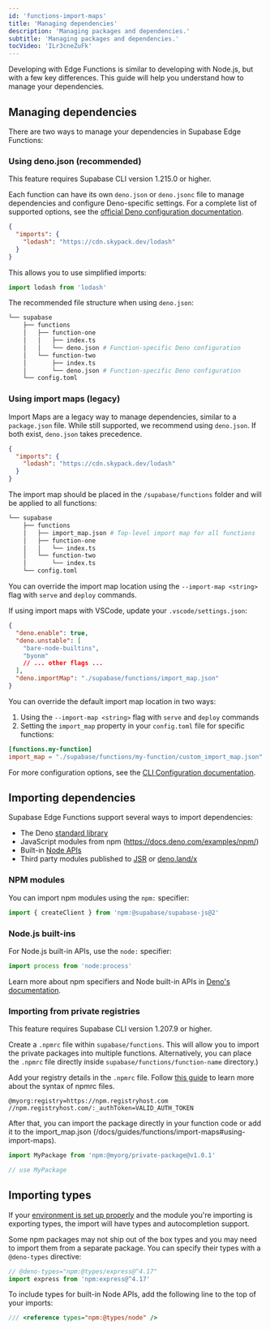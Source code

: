 ```yaml
---
id: 'functions-import-maps'
title: 'Managing dependencies'
description: 'Managing packages and dependencies.'
subtitle: 'Managing packages and dependencies.'
tocVideo: 'ILr3cneZuFk'
---
```


Developing with Edge Functions is similar to developing with Node.js, but with a few key differences. This guide will help you understand how to manage your dependencies.

## Managing dependencies

There are two ways to manage your dependencies in Supabase Edge Functions:

### Using deno.json (recommended)

<Admonition type="info">

This feature requires Supabase CLI version 1.215.0 or higher.

</Admonition>

Each function can have its own `deno.json` or `deno.jsonc` file to manage dependencies and configure Deno-specific settings. For a complete list of supported options, see the [official Deno configuration documentation](https://docs.deno.com/runtime/manual/getting_started/configuration_file).

```json supabase/functions/my-function/deno.json
{
  "imports": {
    "lodash": "https://cdn.skypack.dev/lodash"
  }
}
```

This allows you to use simplified imports:

```ts
import lodash from 'lodash'
```

The recommended file structure when using `deno.json`:

```bash
└── supabase
    ├── functions
    │   ├── function-one
    │   │   ├── index.ts
    │   │   └── deno.json # Function-specific Deno configuration
    │   └── function-two
    │       ├── index.ts
    │       └── deno.json # Function-specific Deno configuration
    └── config.toml
```

### Using import maps (legacy)

Import Maps are a legacy way to manage dependencies, similar to a `package.json` file. While still supported, we recommend using `deno.json`. If both exist, `deno.json` takes precedence.

```json supabase/functions/import_map.json
{
  "imports": {
    "lodash": "https://cdn.skypack.dev/lodash"
  }
}
```

The import map should be placed in the `/supabase/functions` folder and will be applied to all functions:

```bash
└── supabase
    ├── functions
    │   ├── import_map.json # Top-level import map for all functions
    │   ├── function-one
    │   │   └── index.ts
    │   └── function-two
    │       └── index.ts
    └── config.toml
```

You can override the import map location using the `--import-map <string>` flag with `serve` and `deploy` commands.

If using import maps with VSCode, update your `.vscode/settings.json`:

```json settings.json
{
  "deno.enable": true,
  "deno.unstable": [
    "bare-node-builtins",
    "byonm"
    // ... other flags ...
  ],
  "deno.importMap": "./supabase/functions/import_map.json"
}
```

You can override the default import map location in two ways:

1. Using the `--import-map <string>` flag with `serve` and `deploy` commands
2. Setting the `import_map` property in your `config.toml` file for specific functions:

```toml supabase/config.toml
[functions.my-function]
import_map = "./supabase/functions/my-function/custom_import_map.json"
```

For more configuration options, see the [CLI Configuration documentation](/docs/guides/local-development/cli/config#functions.function_name.import_map).

## Importing dependencies

Supabase Edge Functions support several ways to import dependencies:

- The Deno [standard library](https://deno.land/std)
- JavaScript modules from npm (https://docs.deno.com/examples/npm/)
- Built-in [Node APIs](https://docs.deno.com/runtime/manual/node/compatibility)
- Third party modules published to [JSR](https://jsr.io/) or [deno.land/x](https://deno.land/x)

### NPM modules

You can import npm modules using the `npm:` specifier:

```ts
import { createClient } from 'npm:@supabase/supabase-js@2'
```

### Node.js built-ins

For Node.js built-in APIs, use the `node:` specifier:

```ts
import process from 'node:process'
```

Learn more about npm specifiers and Node built-in APIs in [Deno's documentation](https://docs.deno.com/runtime/manual/node/npm_specifiers).

### Importing from private registries

<Admonition type="info">

This feature requires Supabase CLI version 1.207.9 or higher.

</Admonition>

Create a `.npmrc` file within `supabase/functions`. This will allow you to import the private packages into multiple functions. Alternatively, you can place the `.npmrc` file directly inside `supabase/functions/function-name` directory.)

Add your registry details in the `.npmrc` file. Follow [this guide](https://docs.npmjs.com/cli/v10/configuring-npm/npmrc) to learn more about the syntax of npmrc files.

```
@myorg:registry=https://npm.registryhost.com
//npm.registryhost.com/:_authToken=VALID_AUTH_TOKEN
```

After that, you can import the package directly in your function code or add it to the import_map.json (/docs/guides/functions/import-maps#using-import-maps).

```ts
import MyPackage from 'npm:@myorg/private-package@v1.0.1'

// use MyPackage
```

## Importing types

If your [environment is set up properly](/docs/guides/functions/local-development) and the module you're importing is exporting types, the import will have types and autocompletion support.

Some npm packages may not ship out of the box types and you may need to import them from a separate package. You can specify their types with a `@deno-types` directive:

```ts
// @deno-types="npm:@types/express@^4.17"
import express from 'npm:express@^4.17'
```

To include types for built-in Node APIs, add the following line to the top of your imports:

```ts
/// <reference types="npm:@types/node" />
```
